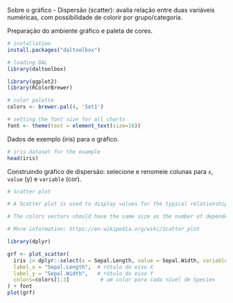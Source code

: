 Sobre o gráfico
- Dispersão (scatter): avalia relação entre duas variáveis numéricas, com possibilidade de colorir por grupo/categoria.

Preparação do ambiente gráfico e paleta de cores.
```r
# installation 
install.packages("daltoolbox")

# loading DAL
library(daltoolbox) 
```

```r
library(ggplot2)
library(RColorBrewer)

# color palette
colors <- brewer.pal(4, 'Set1')

# setting the font size for all charts
font <- theme(text = element_text(size=16))
```

Dados de exemplo (iris) para o gráfico.
```r
# iris dataset for the example
head(iris)
```

Construindo gráfico de dispersão: selecione e renomeie colunas para `x`, `value` (y) e `variable` (cor).
```r
# Scatter plot

# A Scatter plot is used to display values for the typical relationship between independent and dependent variables. The first column of the dataset is the independent variable, whereas the following variables are the dependent ones. 

# The colors vectors should have the same size as the number of dependent columns. 

# More information: https://en.wikipedia.org/wiki/Scatter_plot

library(dplyr)

grf <- plot_scatter(
  iris |> dplyr::select(x = Sepal.Length, value = Sepal.Width, variable = Species),
  label_x = "Sepal.Length",  # rótulo do eixo X
  label_y = "Sepal.Width",   # rótulo do eixo Y
  colors=colors[1:3]          # um color para cada nível de Species
) + font
plot(grf)
```
